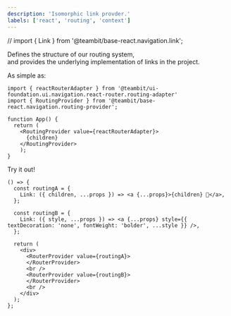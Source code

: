 ```yaml
---
description: 'Isomorphic link provder.'
labels: ['react', 'routing', 'context']
---
```


// import { Link } from '@teambit/base-react.navigation.link';

Defines the structure of our routing system,  
and provides the underlying implementation of links in the project.

As simple as:

```tsx
import { reactRouterAdapter } from '@teambit/ui-foundation.ui.navigation.react-router.routing-adapter'
import { RoutingProvider } from '@teambit/base-react.navigation.routing-provider';

function App() {
  return (
    <RoutingProvider value={reactRouterAdapter}>
      {children}
    </RoutingProvider>
    );
}
```

Try it out!

```tsx live
() => {
  const routingA = {
    Link: ({ children, ...props }) => <a {...props}>{children} 🔗</a>,
  };

  const routingB = {
    Link: ({ style, ...props }) => <a {...props} style={{ textDecoration: 'none', fontWeight: 'bolder', ...style }} />,
  };

  return (
    <div>
      <RouterProvider value={routingA}>
      </RouterProvider>
      <br />
      <RouterProvider value={routingB}>
      </RouterProvider>
      <br />
    </div>
  );
};
```